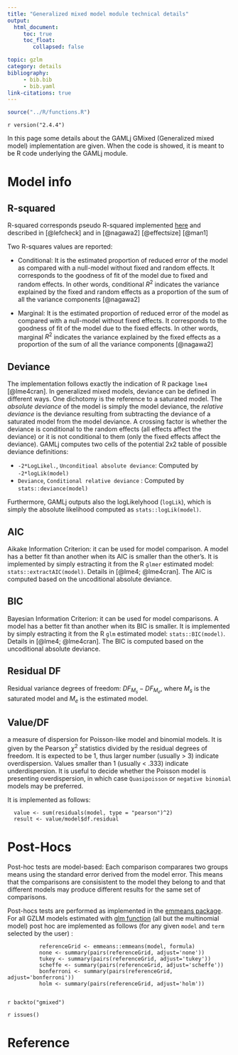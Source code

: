 ```yaml
---
title: "Generalized mixed model module technical details"
output: 
  html_document:
     toc: true
     toc_float:
        collapsed: false

topic: gzlm
category: details
bibliography: 
     - bib.bib
     - bib.yaml
link-citations: true
---
```



```r
source("../R/functions.R")
```

`r version("2.4.4")` 


In this page some details about the GAMLj GMixed (Generalized mixed model)  implementation are given. When the code is showed, it is meant to be R code underlying the GAMLj module.

# Model info

## R-squared
R-squared corresponds pseudo R-squared implemented  [here](http://jslefche.github.io/piecewiseSEM/) and described in [@lefcheck] and in [@nagawa2] [@effectsize] [@man1]

Two R-squares values are reported:

* Conditional: It is the estimated proportion of reduced error of the model as compared with a null-model without fixed and random effects. It corresponds to the goodness of fit of the model due to fixed and random effects.  In other words, conditional $R^2$ indicates the variance explained by the fixed and random effects as a proportion of the sum of all the variance components [@nagawa2]


* Marginal: It is the estimated proportion of reduced error of the model as compared with a null-model without fixed effects. It corresponds to the goodness of fit of the model due to the fixed effects. In other words, marginal $R^2$ indicates the variance explained by the fixed effects as a proportion of the sum of all the variance components [@nagawa2]



## Deviance

The implementation follows exactly the indication of R package `lme4` [@lme4cran]. In generalized mixed models, deviance can be defined in different ways. One dichotomy is the reference to a saturated model. The _absolute deviance_ of the model is simply the model deviance, the _relative deviance_ is the deviance resulting from subtracting the deviance of a saturated model from the model deviance. A crossing factor is whether the deviance is conditional to the random effects (all effects affect the deviance) or it is not conditional to them (only the fixed effects affect the deviance). GAMLj computes two cells of the potential 2x2 table of possible deviance definitions:

* `-2*LogLikel.`, `Unconditioal absolute deviance`: Computed by `-2*logLik(model)`
*  `Deviance`, `Conditional relative deviance` : Computed by `stats::deviance(model)`

Furthermore, GAMLj outputs also the logLikelyhood (`logLik`), which is simply the absolute likelihood computed as `stats::logLik(model)`.


## AIC

Aikake Information Criterion: it can be used for model comparison. A model has a better fit than another when its AIC is smaller than the other's. It is implemented by simply estracting it from the R `glmer` estimated model: `stats::extractAIC(model)`. Details in [@lme4; @lme4cran]. The AIC is computed based on the uncoditional absolute deviance.

## BIC

Bayesian Information Criterion: it can be used for model comparisons. A model has a better fit than another when its BIC is smaller. It is implemented by simply estracting it from the R `glm` estimated model: `stats::BIC(model)`. Details in [@lme4; @lme4cran]. The BIC is computed based on the uncoditional absolute deviance.



## Residual DF

Residual variance degrees of freedom: $DF_{M_s} -DF_{M_e}$, where $M_s$ is the saturated model and $M_e$ is the estimated model.

## Value/DF

a measure of dispersion for Poisson-like model and binomial models. It is given by the Pearson $\chi^2$ statistics divided by the residual degrees of freedom. It is expected to be 1, thus larger number (usually > 3) indicate overdispersion. Values smaller than 1 (usually < .333) indicate underdispersion. It is useful to decide whether the Poisson model is presenting overdispersion, in which case `Quasipoisson` or `negative binomial` models may be preferred. 

It is implemented as follows:

```
  value <- sum(residuals(model, type = "pearson")^2)
  result <- value/model$df.residual

```


# Post-Hocs

Post-hoc tests are model-based: Each comparison comparares two groups means using the standard error derived from the model error. This means that the comparisons are consisistent to the model they belong to and that different models may produce different results for the same set of comparisons.

Post-hocs tests are performed as implemented in the [emmeans package](https://cran.r-project.org/web/packages/emmeans/index.html). For all GZLM models estimated with [glm function](https://stat.ethz.ch/R-manual/R-devel/library/stats/html/glm.html) (all but the multinomial model) post hoc are implemented as follows (for any given  `model` and `term` selected by the user) :

```
          referenceGrid <- emmeans::emmeans(model, formula)
          none <- summary(pairs(referenceGrid, adjust='none'))
          tukey <- summary(pairs(referenceGrid, adjust='tukey'))
          scheffe <- summary(pairs(referenceGrid, adjust='scheffe'))
          bonferroni <- summary(pairs(referenceGrid, adjust='bonferroni'))
          holm <- summary(pairs(referenceGrid, adjust='holm'))
      
```




`r backto("gmixed")`


`r issues()`

# Reference